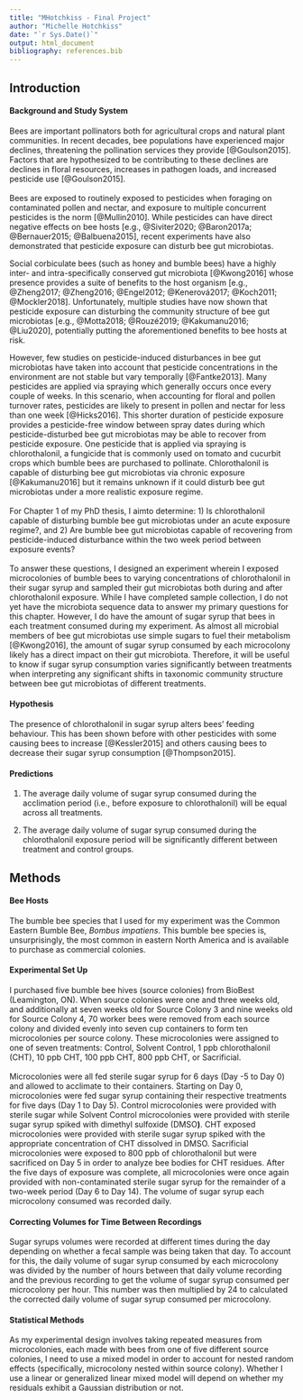 ```yaml
---
title: "MHotchkiss - Final Project"
author: "Michelle Hotchkiss"
date: "`r Sys.Date()`"
output: html_document
bibliography: references.bib
---
```


## Introduction

#### Background and Study System

Bees are important pollinators both for agricultural crops and natural plant communities. In recent decades, bee populations have experienced major declines, threatening the pollination services they provide [@Goulson2015]. Factors that are hypothesized to be contributing to these declines are declines in floral resources, increases in pathogen loads, and increased pesticide use [@Goulson2015].\
\
Bees are exposed to routinely exposed to pesticides when foraging on contaminated pollen and nectar, and exposure to multiple concurrent pesticides is the norm [@Mullin2010]. While pesticides can have direct negative effects on bee hosts [e.g., @Siviter2020; @Baron2017a; @Bernauer2015; @Balbuena2015], recent experiments have also demonstrated that pesticide exposure can disturb bee gut microbiotas.

Social corbiculate bees (such as honey and bumble bees) have a highly inter- and intra-specifically conserved gut microbiota [@Kwong2016] whose presence provides a suite of benefits to the host organism [e.g., @Zheng2017; @Zheng2016; @Engel2012; @Kenerová2017; @Koch2011; @Mockler2018]. Unfortunately, multiple studies have now shown that pesticide exposure can disturbing the community structure of bee gut microbiotas [e.g., @Motta2018; @Rouzé2019; @Kakumanu2016; @Liu2020], potentially putting the aforementioned benefits to bee hosts at risk.

However, few studies on pesticide-induced disturbances in bee gut microbiotas have taken into account that pesticide concentrations in the environment are not stable but vary temporally [@Fantke2013]. Many pesticides are applied via spraying which generally occurs once every couple of weeks. In this scenario, when accounting for floral and pollen turnover rates, pesticides are likely to present in pollen and nectar for less than one week [@Hicks2016]. This shorter duration of pesticide exposure provides a pesticide-free window between spray dates during which pesticide-disturbed bee gut microbiotas may be able to recover from pesticide exposure. One pesticide that is applied via spraying is chlorothalonil, a fungicide that is commonly used on tomato and cucurbit crops which bumble bees are purchased to pollinate. Chlorothalonil is capable of disturbing bee gut microbiotas via chronic exposure [@Kakumanu2016] but it remains unknown if it could disturb bee gut microbiotas under a more realistic exposure regime.\
\
For Chapter 1 of my PhD thesis, I aimto determine: 1) Is chlorothalonil capable of disturbing bumble bee gut microbiotas under an acute exposure regime?, and 2) Are bumble bee gut microbiotas capable of recovering from pesticide-induced disturbance within the two week period between exposure events?\
\
To answer these questions, I designed an experiment wherein I exposed microcolonies of bumble bees to varying concentrations of chlorothalonil in their sugar syrup and sampled their gut microbiotas both during and after chlorothalonil exposure. While I have completed sample collection, I do not yet have the microbiota sequence data to answer my primary questions for this chapter. However, I do have the amount of sugar syrup that bees in each treatment consumed during my experiment. As almost all microbial members of bee gut microbiotas use simple sugars to fuel their metabolism [@Kwong2016], the amount of sugar syrup consumed by each microcolony likely has a direct impact on their gut microbiota. Therefore, it will be useful to know if sugar syrup consumption varies significantly between treatments when interpreting any significant shifts in taxonomic community structure between bee gut microbiotas of different treatments.

#### Hypothesis

The presence of chlorothalonil in sugar syrup alters bees' feeding behaviour. This has been shown before with other pesticides with some causing bees to increase [@Kessler2015] and others causing bees to decrease their sugar syrup consumption [@Thompson2015].

#### Predictions

1.  The average daily volume of sugar syrup consumed during the acclimation period (i.e., before exposure to chlorothalonil) will be equal across all treatments.

2.  The average daily volume of sugar syrup consumed during the chlorothalonil exposure period will be significantly different between treatment and control groups.

## Methods

#### Bee Hosts

The bumble bee species that I used for my experiment was the Common Eastern Bumble Bee, *Bombus impatiens*. This bumble bee species is, unsurprisingly, the most common in eastern North America and is available to purchase as commercial colonies.

#### Experimental Set Up

I purchased five bumble bee hives (source colonies) from BioBest (Leamington, ON). When source colonies were one and three weeks old, and additionally at seven weeks old for Source Colony 3 and nine weeks old for Source Colony 4, 70 worker bees were removed from each source colony and divided evenly into seven cup containers to form ten microcolonies per source colony. These microcolonies were assigned to one of seven treatments: Control, Solvent Control, 1 ppb chlorothalonil (CHT), 10 ppb CHT, 100 ppb CHT, 800 ppb CHT, or Sacrificial.\
\
Microcolonies were all fed sterile sugar syrup for 6 days (Day -5 to Day 0) and allowed to acclimate to their containers. Starting on Day 0, microcolonies were fed sugar syrup containing their respective treatments for five days (Day 1 to Day 5). Control microcolonies were provided with sterile sugar while Solvent Control microcolonies were provided with sterile sugar syrup spiked with dimethyl sulfoxide (DMSO**)**. CHT exposed microcolonies were provided with sterile sugar syrup spiked with the appropriate concentration of CHT dissolved in DMSO. Sacrificial microcolonies were exposed to 800 ppb of chlorothalonil but were sacrificed on Day 5 in order to analyze bee bodies for CHT residues. After the five days of exposure was complete, all microcolonies were once again provided with non-contaminated sterile sugar syrup for the remainder of a two-week period (Day 6 to Day 14). The volume of sugar syrup each microcolony consumed was recorded daily.

#### Correcting Volumes for Time Between Recordings

Sugar syrups volumes were recorded at different times during the day depending on whether a fecal sample was being taken that day. To account for this, the daily volume of sugar syrup consumed by each microcolony was divided by the number of hours between that daily volume recording and the previous recording to get the volume of sugar syrup consumed per microcolony per hour. This number was then multiplied by 24 to calculated the corrected daily volume of sugar syrup consumed per microcolony.

#### Statistical Methods

As my experimental design involves taking repeated measures from microcolonies, each made with bees from one of five different source colonies, I need to use a mixed model in order to account for nested random effects (specifically, microcolony nested within source colony). Whether I use a linear or generalized linear mixed model will depend on whether my residuals exhibit a Gaussian distribution or not.\
\
